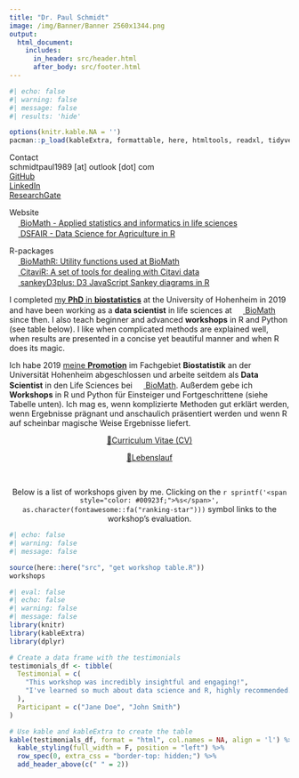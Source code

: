 ---
title: "Dr. Paul Schmidt"
image: /img/Banner/Banner 2560x1344.png
output: 
  html_document:
    includes:
      in_header: src/header.html
      after_body: src/footer.html
---

```{r setup}
#| echo: false
#| warning: false
#| message: false
#| results: 'hide'

options(knitr.kable.NA = '')
pacman::p_load(kableExtra, formattable, here, htmltools, readxl, tidyverse)
```

<!-- Contact symbols left -->
<div class = "row"> 
<div class = "col-md-5">

Contact </br>
<i class="fa fa-envelope" style="color: #00923f;">
</i> schmidtpaul1989 [at] outlook [dot] com </a> </br>
<a href="https://github.com/SchmidtPaul/">
<i class="fa fa-github" style="color: #00923f;">
</i> GitHub </a> </br>
<a href="https://www.linkedin.com/in/schmidtpaul1989/">
<i class="fa fa-linkedin" style="color: #00923f;">
</i> LinkedIn </a> </br>
<!-- <a href="https://mastodon.social/@Schmidtpaul1989"> -->
<!-- <span style="font-weight: bold; color: #00923f;">m</span> -->
<!-- </i> Mastodon </a> </br> -->
<!-- <a href="https://twitter.com/SchmidtPaul1989"> -->
<!-- <i class="fa fa-twitter" style="color: #00923f;"> -->
<!-- </i> Twitter (X) </a> </br> -->
<a href="https://www.researchgate.net/profile/Paul_Schmidt17">
<i class="fa fa-pencil" style="color: #00923f;">
</i> ResearchGate </a> </br>
<!-- <a href="https://www.xing.com/profile/Paul_Schmidt393/cv"> -->
<!-- <i class="fa fa-xing" style="color: #00923f;"> -->
<!-- </i> Xing </a> </br>  -->
<!-- <i class="fa fa-home" style="color: #00923f;"> -->
<!-- </i> Hamburg, Germany </br> -->

</div> 
<!-- Contact symbols right -->
<div class = "col-md-7">

Website </br>
<a href="https://www.biomath.de/">
<img src="https://raw.githubusercontent.com/SchmidtPaul/Schmidtpaul.github.io/main/img/Banner/images/BioMathfavicon-32x32.png" width=16 height=16/>
</i>BioMath - Applied statistics and informatics in life sciences</a> </br>
<a href="https://schmidtpaul.github.io/dsfair_quarto/">
<img src="https://github.com/SchmidtPaul/dsfair_quarto/blob/master/img/favicon-32x32.png?raw=true" width=16 height=16/>
</i> DSFAIR - Data Science for Agriculture in R </a>

R-packages </br>
<a href="https://schmidtpaul.github.io/BioMathR/">
<img src="https://raw.githubusercontent.com/SchmidtPaul/BioMathR/main/docs/favicon-32x32.png" width=16 height=16/>
</i> BioMathR: Utility functions used at BioMath </a> </br>
<a href="https://schmidtpaul.github.io/CitaviR/">
<img src="https://raw.githubusercontent.com/SchmidtPaul/CitaviR/master/docs/favicon-32x32.png" width=16 height=16/>
</i> CitaviR: A set of tools for dealing with Citavi data </a> </br>
<a href="https://schmidtpaul.github.io/sankeyD3plus/">
<img src="https://raw.githubusercontent.com/SchmidtPaul/sankeyD3plus/main/docs/favicon-32x32.png" width=16 height=16/>
</i> sankeyD3plus: D3 JavaScript Sankey diagrams in R </a> </br>

</div> 
</div>

<!-- Kurzbeschreibung eng -->
<div class = "row"> 
<div class = "col-md-5">
I completed <a href='https://opus.uni-hohenheim.de/volltexte/2020/1720/'>my **PhD** in **biostatistics**</a> at the University of Hohenheim in 2019 and have been working as a **data scientist** in life sciences at <a href="https://www.biomath.de/">
<img src="https://raw.githubusercontent.com/SchmidtPaul/Schmidtpaul.github.io/main/img/Banner/images/BioMathfavicon-32x32.png" width=16 height=16/>
</i>BioMath</a> since then. I also teach beginner and advanced **workshops** in R and Python (see table below). I like when complicated methods are explained well, when results are presented in a concise yet beautiful manner and when R does its magic.
</div> 
<!-- Kurzbeschreibung deu -->
<div class = "col-md-7">
Ich habe 2019 <a href='https://opus.uni-hohenheim.de/volltexte/2020/1720/'>meine **Promotion**</a> im Fachgebiet **Biostatistik** an der Universität Hohenheim abgeschlossen und arbeite seitdem als **Data Scientist** in den Life Sciences bei <a href="https://www.biomath.de/">
<img src="https://raw.githubusercontent.com/SchmidtPaul/Schmidtpaul.github.io/main/img/Banner/images/BioMathfavicon-32x32.png" width=16 height=16/>
</i>BioMath</a>. Außerdem gebe ich **Workshops** in R und Python für Einsteiger und Fortgeschrittene (siehe Tabelle unten). Ich mag es, wenn komplizierte Methoden gut erklärt werden, wenn Ergebnisse prägnant und anschaulich präsentiert werden und wenn R auf scheinbar magische Weise Ergebnisse liefert.
</div>
</div>

<div class = "row"> 
<div class = "col-md-5">
<p align="center"><a href="https://github.com/SchmidtPaul/Schmidtpaul.github.io/blob/main/CV/CVeng.pdf" target="_blank" rel="noopener noreferrer">&#128195;Curriculum Vitae (CV)</a></p>
</div> 
<div class = "col-md-7">
<p align="center"><a href="https://github.com/SchmidtPaul/Schmidtpaul.github.io/blob/main/CV/CVger.pdf" target="_blank" rel="noopener noreferrer">&#128195;Lebenslauf</a></p>
</div> 
</div>
<br>

<p align="center">Below is a list of workshops given by me. Clicking on the `r sprintf('<span style="color: #00923f;">%s</span>', as.character(fontawesome::fa("ranking-star")))` symbol links to the workshop's evaluation.</p>

<!-- Workshop Tabelle -->
```{r workshops}
#| echo: false
#| warning: false
#| message: false

source(here::here("src", "get workshop table.R"))
workshops
```

```{r}
#| eval: false
#| echo: false
#| warning: false
#| message: false
library(knitr)
library(kableExtra)
library(dplyr)

# Create a data frame with the testimonials
testimonials_df <- tibble(
  Testimonial = c(
    "This workshop was incredibly insightful and engaging!",
    "I've learned so much about data science and R, highly recommended."
  ),
  Participant = c("Jane Doe", "John Smith")
)

# Use kable and kableExtra to create the table
kable(testimonials_df, format = "html", col.names = NA, align = 'l') %>% 
  kable_styling(full_width = F, position = "left") %>%
  row_spec(0, extra_css = "border-top: hidden;") %>%
  add_header_above(c(" " = 2))
```

